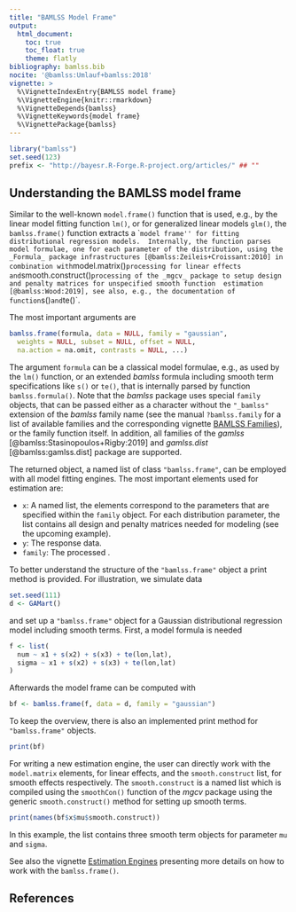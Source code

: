 ```yaml
---
title: "BAMLSS Model Frame"
output:
  html_document:
    toc: true
    toc_float: true
    theme: flatly
bibliography: bamlss.bib
nocite: '@bamlss:Umlauf+bamlss:2018'
vignette: >
  %\VignetteIndexEntry{BAMLSS model frame}
  %\VignetteEngine{knitr::rmarkdown}
  %\VignetteDepends{bamlss}
  %\VignetteKeywords{model frame}
  %\VignettePackage{bamlss}
---
```


```r
library("bamlss")
set.seed(123)
prefix <- "http://bayesr.R-Forge.R-project.org/articles/" ## ""
```

## Understanding the BAMLSS model frame

Similar to the well-known `model.frame()` function that is used, e.g., by the linear model 
fitting function `lm()`, or for generalized linear models `glm()`, the `bamlss.frame()`
function extracts a ``model frame'' for fitting distributional regression models. 
Internally, the function parses model formulae, one for each parameter of the distribution,
using the _Formula_ package infrastructures [@bamlss:Zeileis+Croissant:2010] in combination
with `model.matrix()` processing for linear effects and `smooth.construct()` processing of
the _mgcv_ package to setup design and penalty matrices for unspecified smooth function 
estimation [@bamlss:Wood:2019], see also, e.g., the documentation of function `s()` and
`te()`.

The most important arguments are
```r
bamlss.frame(formula, data = NULL, family = "gaussian",
  weights = NULL, subset = NULL, offset = NULL,
  na.action = na.omit, contrasts = NULL, ...)
```
The argument `formula` can be a classical model formulae, e.g., as used by the `lm()` function,
or an extended _bamlss_ formula including smooth term specifications like `s()` or `te()`,
that is internally parsed by function `bamlss.formula()`.
Note that the _bamlss_ package uses special `family` objects, that can be passed either as
a character without the `"_bamlss"` extension of the _bamlss_ family name (see the manual
`?bamlss.family` for a list of available families and the corresponding vignette
[BAMLSS Families](`r prefix`families.html)), or the family function itself.
In addition, all families of the _gamlss_ [@bamlss:Stasinopoulos+Rigby:2019] and
_gamlss.dist_ [@bamlss:gamlss.dist] package are supported.

The returned object, a named list of class `"bamlss.frame"`, can be employed with all model
fitting engines. The most important elements used for estimation are:

* `x`: A named list, the elements correspond to the parameters that are specified within
  the `family` object. For each distribution parameter, the list contains all design and
  penalty matrices needed for modeling (see the upcoming example).
* `y`: The response data.
* `family`: The processed \pkg{bamlss} \code{family}.

To better understand the structure of the `"bamlss.frame"` object a print method is provided.
For illustration, we simulate data
```r
set.seed(111)
d <- GAMart()
```
and set up a `"bamlss.frame"` object for a Gaussian
distributional regression model including smooth terms. First, a model formula is needed
```r
f <- list(
  num ~ x1 + s(x2) + s(x3) + te(lon,lat),
  sigma ~ x1 + s(x2) + s(x3) + te(lon,lat)
)
```
Afterwards the model frame can be computed with
```r
bf <- bamlss.frame(f, data = d, family = "gaussian")
```
To keep the overview, there is also an implemented print method for `"bamlss.frame"` objects.
```r
print(bf)
```
For writing a new estimation engine, the user can directly work with the `model.matrix`
elements, for linear effects, and the `smooth.construct` list, for smooth effects respectively.
The `smooth.construct` is a named list which is compiled using the `smoothCon()` function
of the _mgcv_ package using the generic `smooth.construct()` method for setting up
smooth terms.
```r
print(names(bf$x$mu$smooth.construct))
```
In this example, the list contains three smooth term objects for parameter `mu` and
`sigma`.

See also the vignette [Estimation Engines](`r prefix`engines.html) presenting more details
on how to work with the `bamlss.frame()`.

## References

